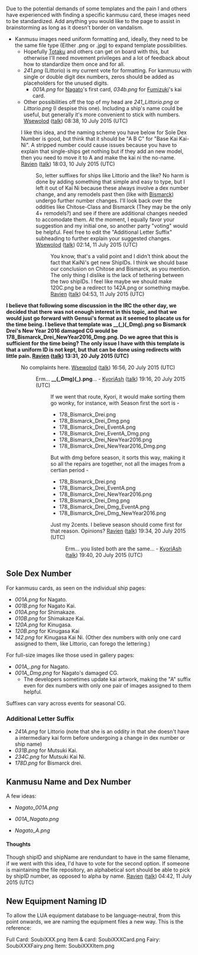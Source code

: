 Due to the potential demands of some templates and the pain I and others have experienced with finding a specific kanmusu card, these images need to be standardized. Add anything you would like to the page to assist in brainstorming as long as it doesn't border on vandalism.

*Kanmusu images need uniform formatting and, ideally, they need to be the same file type (Either .png or .jpg) to expand template possibilities. 
**Hopefully [[User:Totaku|Totaku]] and others can get on board with this, but otherwise I'll need movement privileges and a lot of feedback about how to standardize them once and for all.
**''241.png'' (Littorio) is my current vote for formatting. For kanmusu with single or double digit dex numbers, zeros should be added as placeholders for the unused digits. 
***''001A.png'' for [[Nagato]]'s first card, ''034b.png'' for [[Fumizuki]]'s kai card.
**Other possibilities off the top of my head are ''241_Littorio.png'' or ''Littorio.png'' (I despise this one). Including a ship's name could be useful, but generally it's more convenient to stick with numbers. [[User:Wsewolod|Wsewolod]] ([[User talk:Wsewolod|talk]]) 08:38, 10 July 2015 (UTC)

:I like this idea, and the naming scheme you have below for Sole Dex Number is good, but think that it should be "A B C" for "Base Kai Kai-Ni". A stripped number could cause issues because you have to explain that single-ships get nothing but if they add an new model, then you need to move it to A and make the kai ni the no-name. [[User:Ravien|Ravien]] ([[User talk:Ravien|talk]]) 18:03, 10 July 2015 (UTC)

::So, letter suffixes for ships like Littorio and the like? No harm is done by adding something that simple and easy to type, but I left it out of Kai Ni because these always involve a dex number change, and any remodels past then (like with [[Bismarck]]) undergo further number changes. I'll look back over the oddities like Chitose-Class and Bismarck (They may be the only 4+ remodels?) and see if there are additional changes needed to accomodate them. At the moment, I equally favor your suggestion and my initial one, so another party "voting" would be helpful. Feel free to edit the "Additional Letter Suffix" subheading to further explain your suggested changes. [[User:Wsewolod|Wsewolod]] ([[User talk:Wsewolod|talk]]) 02:14, 11 July 2015 (UTC)
:::You know, that's a valid point and I didn't think about the fact that KaiNi's get new ShipIDs. I think we should base our conclusion on Chitose and Bismarck, as you mention. The only thing I dislike is the lack of tethering between the two shipIDs. I feel like maybe we should make 120C.png be a redirect to 142A.png or something maybe. [[User:Ravien|Ravien]] ([[User talk:Ravien|talk]]) 04:53, 11 July 2015 (UTC)
'''I believe that following some discussion in the IRC the other day, we decided that there was not enough interest in this topic, and that we would just go forward with Gensui's format as it seemed to placate us for the time being. I believe that template was <ID>_<Kanmusu>_<Remodel>(_<Season>)(_Dmg).png so Bismarck Drei's New Year 2016 damaged CG would be 178_Bismarck_Drei_NewYear2016_Dmg.png. Do we agree that this is sufficient for the time being? The only issue I have with this template is that a uniform ID is not kept, but that can be done using redirects with little pain. [[User:Ravien|Ravien]] ([[User talk:Ravien|talk]]) 13:31, 20 July 2015 (UTC)'''
:No complaints here. [[User:Wsewolod|Wsewolod]] ([[User talk:Wsewolod|talk]]) 16:56, 20 July 2015 (UTC)
::Erm... '''<ID>_<Kanmusu>_<Remodel>(_Dmg)(_<Season>).png'''... - [[User:KyoriAsh|KyoriAsh]] ([[User talk:KyoriAsh|talk]]) 19:16, 20 July 2015 (UTC)
:::If we went that route, Kyori, it would make sorting them go wonky, for instance, with Season first the sort is -
:::*178_Bismarck_Drei.png
:::*178_Bismarck_Drei_Dmg.png
:::*178_Bismarck_Drei_EventA.png
:::*178_Bismarck_Drei_EventA_Dmg.png
:::*178_Bismarck_Drei_NewYear2016.png
:::*178_Bismarck_Drei_NewYear2016_Dmg.png
:::But with dmg before season, it sorts this way, making it so all the repairs are together, not all the images from a certian period -
:::*178_Bismarck_Drei.png
:::*178_Bismarck_Drei_EventA.png
:::*178_Bismarck_Drei_NewYear2016.png
:::*178_Bismarck_Drei_Dmg.png
:::*178_Bismarck_Drei_Dmg_EventA.png
:::*178_Bismarck_Drei_Dmg_NewYear2016.png
:::Just my 2cents. I believe season should come first for that reason. Opinions? [[User:Ravien|Ravien]] ([[User talk:Ravien|talk]]) 19:34, 20 July 2015 (UTC)
::::Erm... you listed both are the same... - [[User:KyoriAsh|KyoriAsh]] ([[User talk:KyoriAsh|talk]]) 19:40, 20 July 2015 (UTC)
==Sole Dex Number==
For kanmusu cards, as seen on the individual ship pages:
*''001A.png'' for Nagato.
*''001B.png'' for Nagato Kai.
*''010A.png'' for Shimakaze.
*''010B.png'' for Shimakaze Kai.
*''120A.png'' for Kinugasa.
*''120B.png'' for Kinugasa Kai
*''142.png'' for Kinugasa Kai Ni. (Other dex numbers with only one card assigned to them, like Littorio, can forego the lettering.)

For full-size images like those used in gallery pages:
*''001A_.png'' for Nagato.
*''001A_Dmg.png'' for Nagato's damaged CG.
**The developers sometimes update kai artwork, making the "A" suffix even for dex numbers with only one pair of images assigned to them helpful.

Suffixes can vary across events for seasonal CG.

===Additional Letter Suffix===
*''241A.png'' for Littorio (note that she is an oddity in that she doesn't have a intermediary kai form before undergoing a change in dex number or ship name)
*''031B.png'' for Mutsuki Kai.
*''234C.png'' for Mutsuki Kai Ni.
*''178D.png'' for Bismarck drei.

==Kanmusu Name and Dex Number==
A few ideas:
*''Nagato_001A.png'' 

*''001A_Nagato.png''

*''Nagato_A.png''

====Thoughts====
Though shipID and shipName are rendundant to have in the same filename, if we went with this idea, I'd have to vote for the second option. If someone is maintaining the file repository, an alphabetical sort should be able to pick by shipID number, as opposed to alpha by name. [[User:Ravien|Ravien]] ([[User talk:Ravien|talk]]) 04:42, 11 July 2015 (UTC)

==New Equipment Naming ID==

To allow the LUA equipment database to be language-neutral, from this point onwards, we are naming the equipment files a new way. This is the reference:

Full Card: SoubiXXX.png
Item & card: SoubiXXXCard.png
Fairy: SoubiXXXFairy.png
Item: SoubiXXXItem.png